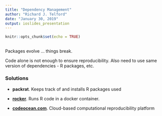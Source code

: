```yaml
---
title: "Dependency Management"
author: "Richard J. Telford"
date: "January 30, 2019"
output: ioslides_presentation
---
```


```r
knitr::opts_chunk$set(echo = TRUE)
```

##
Packages evolve ... things break.

Code alone is not enough to ensure reproducibility. Also need to use same version of dependencies - R packages, etc.

### Solutions

- **packrat**. Keeps track of and installs R packages used

- **[rocker](https://www.rocker-project.org/)**. Runs R code in a docker container. 

- **[codeocean.com](codeocean.com)**. Cloud-based computational reproducibility platform

